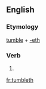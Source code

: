 ==English==

===Etymology===
[[tumble]] + [[-eth]]

===Verb===
{{head|en|verb form}}

# {{en-archaic third-person singular of|tumble}}

[[fr:tumbleth]]